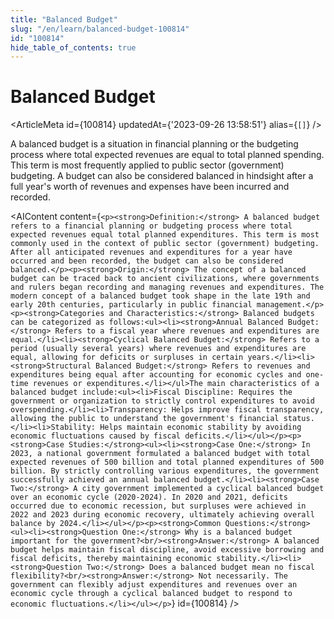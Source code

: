 ```yaml
---
title: "Balanced Budget"
slug: "/en/learn/balanced-budget-100814"
id: "100814"
hide_table_of_contents: true
---
```



# Balanced Budget

<ArticleMeta id={100814} updatedAt={'2023-09-26 13:58:51'} alias={`[]`} />
<div className='border-solid border-b border-t-0 my-4 border-[var(--ifm-color-gray-300)]' />

A balanced budget is a situation in financial planning or the budgeting process where total expected revenues are equal to total planned spending. This term is most frequently applied to public sector (government) budgeting. A budget can also be considered balanced in hindsight after a full year's worth of revenues and expenses have been incurred and recorded.

<AIContent content={`<p><strong>Definition:</strong> A balanced budget refers to a financial planning or budgeting process where total expected revenues equal total planned expenditures. This term is most commonly used in the context of public sector (government) budgeting. After all anticipated revenues and expenditures for a year have occurred and been recorded, the budget can also be considered balanced.</p><p><strong>Origin:</strong> The concept of a balanced budget can be traced back to ancient civilizations, where governments and rulers began recording and managing revenues and expenditures. The modern concept of a balanced budget took shape in the late 19th and early 20th centuries, particularly in public financial management.</p><p><strong>Categories and Characteristics:</strong> Balanced budgets can be categorized as follows:<ul><li><strong>Annual Balanced Budget:</strong> Refers to a fiscal year where revenues and expenditures are equal.</li><li><strong>Cyclical Balanced Budget:</strong> Refers to a period (usually several years) where revenues and expenditures are equal, allowing for deficits or surpluses in certain years.</li><li><strong>Structural Balanced Budget:</strong> Refers to revenues and expenditures being equal after accounting for economic cycles and one-time revenues or expenditures.</li></ul>The main characteristics of a balanced budget include:<ul><li>Fiscal Discipline: Requires the government or organization to strictly control expenditures to avoid overspending.</li><li>Transparency: Helps improve fiscal transparency, allowing the public to understand the government's financial status.</li><li>Stability: Helps maintain economic stability by avoiding economic fluctuations caused by fiscal deficits.</li></ul></p><p><strong>Case Studies:</strong><ul><li><strong>Case One:</strong> In 2023, a national government formulated a balanced budget with total expected revenues of 500 billion and total planned expenditures of 500 billion. By strictly controlling various expenditures, the government successfully achieved an annual balanced budget.</li><li><strong>Case Two:</strong> A city government implemented a cyclical balanced budget over an economic cycle (2020-2024). In 2020 and 2021, deficits occurred due to economic recession, but surpluses were achieved in 2022 and 2023 during economic recovery, ultimately achieving overall balance by 2024.</li></ul></p><p><strong>Common Questions:</strong><ul><li><strong>Question One:</strong> Why is a balanced budget important for the government?<br/><strong>Answer:</strong> A balanced budget helps maintain fiscal discipline, avoid excessive borrowing and fiscal deficits, thereby maintaining economic stability.</li><li><strong>Question Two:</strong> Does a balanced budget mean no fiscal flexibility?<br/><strong>Answer:</strong> Not necessarily. The government can flexibly adjust expenditures and revenues over an economic cycle through a cyclical balanced budget to respond to economic fluctuations.</li></ul></p>`} id={100814} />
